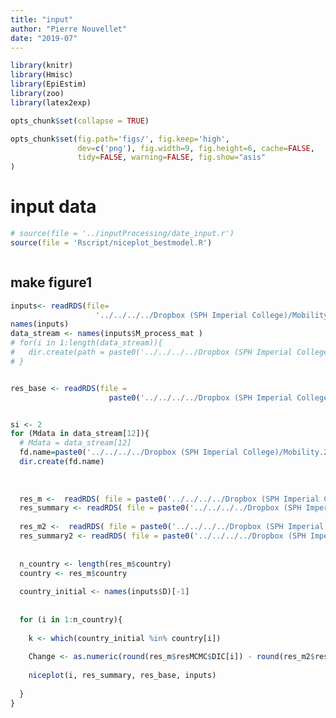 ```yaml
---
title: "input"
author: "Pierre Nouvellet"
date: "2019-07"
---
```


```r
library(knitr)
library(Hmisc)
library(EpiEstim)
library(zoo)
library(latex2exp)

opts_chunk$set(collapse = TRUE)

opts_chunk$set(fig.path='figs/', fig.keep='high', 
               dev=c('png'), fig.width=9, fig.height=6, cache=FALSE,
               tidy=FALSE, warning=FALSE, fig.show="asis"
)


```

# input data

```r
# source(file = '../inputProcessing/date_input.r')
source(file = 'Rscript/niceplot_bestmodel.R')



```

## make figure1



```r

inputs<- readRDS(file=
                   '../../../../Dropbox (SPH Imperial College)/Mobility.2.0.Save/Saved_file/inputProcessing/Rdata/inputs.rds')
names(inputs)
data_stream <- names(inputs$M_process_mat )
# for(i in 1:length(data_stream)){
#   dir.create(path = paste0('../../../../Dropbox (SPH Imperial College)/Mobility.2.0.Save/Saved_file/figure1/figs/',data_stream[i]))
# }


res_base <- readRDS(file = 
                      paste0('../../../../Dropbox (SPH Imperial College)/Mobility.2.0.Save/Saved_file/EpiEstim/Rdata/output_EpiE.rds' ))


si <- 2
for (Mdata in data_stream[12]){
  # Mdata = data_stream[12]
  fd.name=paste0('../../../../Dropbox (SPH Imperial College)/Mobility.2.0.Save/Saved_file/figure1/fig_BestModels/',Mdata)
  dir.create(fd.name)
  
  
  
  res_m <-  readRDS( file = paste0('../../../../Dropbox (SPH Imperial College)/Mobility.2.0.Save/Saved_file/FitModels/R0_beta_Over/Rdata/output_over_form_',Mdata,'.rds' ))[[si]]
  res_summary <- readRDS( file = paste0('../../../../Dropbox (SPH Imperial College)/Mobility.2.0.Save/Saved_file/FitModels/R0_beta_Over/Rdata/output2_over_form_',Mdata,'.rds' ) )[[si]]
  
  res_m2 <-  readRDS( file = paste0('../../../../Dropbox (SPH Imperial College)/Mobility.2.0.Save/Saved_file/FitModels/R0_beta_tD_Over/Rdata/output_over_form_',Mdata,'.rds' ))[[si]]
  res_summary2 <- readRDS( file = paste0('../../../../Dropbox (SPH Imperial College)/Mobility.2.0.Save/Saved_file/FitModels/R0_beta_tD_Over/Rdata/output2_over_form_',Mdata,'.rds' ) )[[si]]
  
  
  n_country <- length(res_m$country)
  country <- res_m$country
  
  country_initial <- names(inputs$D)[-1]
  
  
  for (i in 1:n_country){
    
    k <- which(country_initial %in% country[i])
    
    Change <- as.numeric(round(res_m$resMCMC$DIC[i]) - round(res_m2$resMCMC$DIC[i]) > 10)
    
    niceplot(i, res_summary, res_base, inputs)
    
  }
}

```
